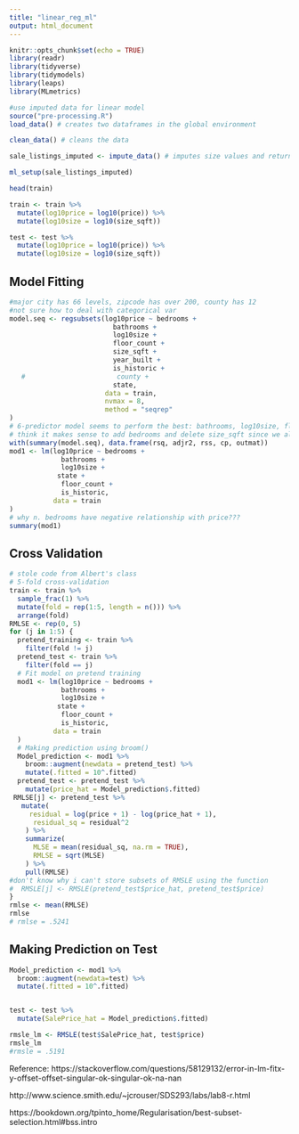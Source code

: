 ```yaml
---
title: "linear_reg_ml"
output: html_document
---
```


```r
knitr::opts_chunk$set(echo = TRUE)
library(readr)
library(tidyverse)
library(tidymodels)
library(leaps)
library(MLmetrics)
```


```r
#use imputed data for linear model 
source("pre-processing.R")
load_data() # creates two dataframes in the global environment

clean_data() # cleans the data

sale_listings_imputed <- impute_data() # imputes size values and returns a new dataframe

ml_setup(sale_listings_imputed) 

head(train)

train <- train %>%
  mutate(log10price = log10(price)) %>%
  mutate(log10size = log10(size_sqft))

test <- test %>%
  mutate(log10price = log10(price)) %>%
  mutate(log10size = log10(size_sqft))

```

## Model Fitting
```r
#major city has 66 levels, zipcode has over 200, county has 12
#not sure how to deal with categorical var 
model.seq <- regsubsets(log10price ~ bedrooms +
                          bathrooms + 
                          log10size +
                          floor_count +
                          size_sqft + 
                          year_built +
                          is_historic +
   #                       county + 
                          state,
                        data = train,
                        nvmax = 8,
                        method = "seqrep"
)
# 6-predictor model seems to perform the best: bathrooms, log10size, floor_count, size_sqft, is_historic, state
# think it makes sense to add bedrooms and delete size_sqft since we already have log10size
with(summary(model.seq), data.frame(rsq, adjr2, rss, cp, outmat))
mod1 <- lm(log10price ~ bedrooms + 
             bathrooms +
             log10size +
            state + 
             floor_count +
             is_historic,
           data = train
)
# why n. bedrooms have negative relationship with price??? 
summary(mod1)
```

## Cross Validation 
```r
# stole code from Albert's class
# 5-fold cross-validation
train <- train %>%
  sample_frac(1) %>%
  mutate(fold = rep(1:5, length = n())) %>%
  arrange(fold)
RMLSE <- rep(0, 5)
for (j in 1:5) {
  pretend_training <- train %>%
    filter(fold != j)
  pretend_test <- train %>%
    filter(fold == j)
  # Fit model on pretend training
  mod1 <- lm(log10price ~ bedrooms + 
             bathrooms +
             log10size +
            state + 
             floor_count +
             is_historic,
           data = train
  )
  # Making prediction using broom()
  Model_prediction <- mod1 %>%
    broom::augment(newdata = pretend_test) %>%
    mutate(.fitted = 10^.fitted)
  pretend_test <- pretend_test %>%
    mutate(price_hat = Model_prediction$.fitted)
 RMLSE[j] <- pretend_test %>%
   mutate(
     residual = log(price + 1) - log(price_hat + 1),
      residual_sq = residual^2
    ) %>%
    summarize(
      MLSE = mean(residual_sq, na.rm = TRUE),
      RMLSE = sqrt(MLSE)
    ) %>%
    pull(RMLSE)
#don't know why i can't store subsets of RMSLE using the function 
#  RMSLE[j] <- RMSLE(pretend_test$price_hat, pretend_test$price) 
}
rmlse <- mean(RMLSE)
rmlse
# rmlse = .5241
```

## Making Prediction on Test
```r
Model_prediction <- mod1 %>%
  broom::augment(newdata=test) %>%
  mutate(.fitted = 10^.fitted)


test <- test %>%
  mutate(SalePrice_hat = Model_prediction$.fitted)

rmsle_lm <- RMSLE(test$SalePrice_hat, test$price)
rmsle_lm
#rmsle = .5191
```




Reference: 
https://stackoverflow.com/questions/58129132/error-in-lm-fitx-y-offset-offset-singular-ok-singular-ok-na-nan

http://www.science.smith.edu/~jcrouser/SDS293/labs/lab8-r.html

https://bookdown.org/tpinto_home/Regularisation/best-subset-selection.html#bss.intro
